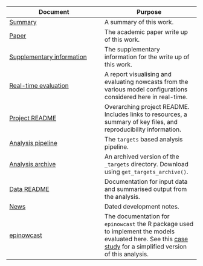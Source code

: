 Document | Purpose
---|---
[Summary](https://epiforecasts.io/eval-germany-sp-nowcasting/si.html) | A summary of this work.
[Paper](https://epiforecasts.io/eval-germany-sp-nowcasting/paper.pdf) | The academic paper write up of this work.
[Supplementary information](https://epiforecasts.io/eval-germany-sp-nowcasting/) | The supplementary information for the write up of this work.
[Real-time evaluation](https://epiforecasts.io/eval-germany-sp-nowcasting/real-time/) | A report visualising and evaluating nowcasts from the various model configurations considered here in real-time.
[Project README](https://github.com/epiforecasts/eval-germany-sp-nowcasting) | Overarching project README. Includes links to resources, a summary of key files, and reproducibility information.
[Analysis pipeline](https://github.com/epiforecasts/eval-germany-sp-nowcasting/blob/main/_targets.md) | The `targets` based analysis pipeline.
[Analysis archive](https://github.com/epiforecasts/eval-germany-sp-nowcasting/releases/tag/latest) | An archived version of the `_targets` directory. Download using `get_targets_archive()`.
[Data README](https://github.com/epiforecasts/eval-germany-sp-nowcasting/blob/main/data/README.md) | Documentation for input data and summarised output from the analysis.
[News](https://github.com/epiforecasts/eval-germany-sp-nowcasting/blob/main/NEWS.md) | Dated development notes.
[epinowcast](https://epiforecasts.io/epinowcast/index.html) | The documentation for `epinowcast` the R package used to implement the models evaluated here. See this [case study](https://epiforecasts.io/epinowcast/articles/germany-age-stratified-nowcasting.html) for a simplified version of this analysis.
